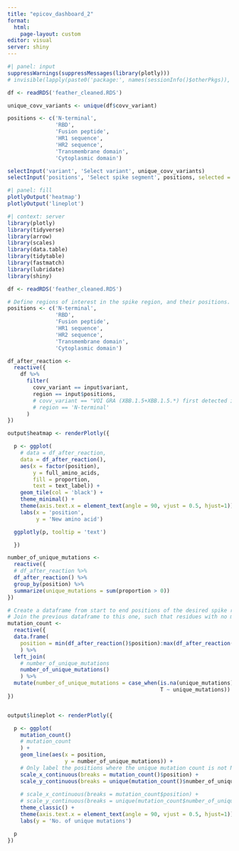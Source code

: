 ```yaml
---
title: "epicov_dashboard_2"
format: 
  html:
    page-layout: custom
editor: visual
server: shiny
---
```


```r
#| panel: input
suppressWarnings(suppressMessages(library(plotly)))
# invisible(lapply(paste0('package:', names(sessionInfo()$otherPkgs)), detach, character.only=TRUE, unload=TRUE))

df <- readRDS('feather_cleaned.RDS') 

unique_covv_variants <- unique(df$covv_variant)

positions <- c('N-terminal',
               'RBD',
               'Fusion peptide',
               'HR1 sequence',
               'HR2 sequence',
               'Transmembrane domain',
               'Cytoplasmic domain')

selectInput('variant', 'Select variant', unique_covv_variants)
selectInput('positions', 'Select spike segment', positions, selected = 'RBD')
```

```r
#| panel: fill
plotlyOutput('heatmap')
plotlyOutput('lineplot')
```

```r
#| context: server
library(plotly)
library(tidyverse)
library(arrow)
library(scales)
library(data.table)
library(tidytable)
library(fastmatch)
library(lubridate)
library(shiny)

df <- readRDS('feather_cleaned.RDS') 

# Define regions of interest in the spike region, and their positions.
positions <- c('N-terminal',
               'RBD',
               'Fusion peptide',
               'HR1 sequence',
               'HR2 sequence',
               'Transmembrane domain',
               'Cytoplasmic domain')

df_after_reaction <-
  reactive({
    df %>%
      filter(
        covv_variant == input$variant,
        region == input$positions,
        # covv_variant == "VOI GRA (XBB.1.5+XBB.1.5.*) first detected in Austria/India/Bangladesh",
        # region == 'N-terminal'
      )
})

output$heatmap <- renderPlotly({

  p <- ggplot(
    # data = df_after_reaction,
    data = df_after_reaction(),
    aes(x = factor(position),
        y = full_amino_acids,
        fill = proportion,
        text = text_label)) +
    geom_tile(col = 'black') +
    theme_minimal() +
    theme(axis.text.x = element_text(angle = 90, vjust = 0.5, hjust=1)) +
    labs(x = 'position',
         y = 'New amino acid')

  ggplotly(p, tooltip = 'text')

  })

number_of_unique_mutations <-
  reactive({
  # df_after_reaction %>%
  df_after_reaction() %>%
  group_by(position) %>%
  summarize(unique_mutations = sum(proportion > 0))
})

# Create a dataframe from start to end positions of the desired spike region, including regions with no mutations.
# Join the previous dataframe to this one, such that residues with no mutations have 0 unique mutations.
mutation_count <-
  reactive({
  data.frame(
    position = min(df_after_reaction()$position):max(df_after_reaction()$position)
    ) %>%
  left_join(
    # number_of_unique_mutations
    number_of_unique_mutations()
    ) %>%
  mutate(number_of_unique_mutations = case_when(is.na(unique_mutations) ~ 0,
                                                T ~ unique_mutations))
})


output$lineplot <- renderPlotly({

  p <- ggplot(
    mutation_count()
    # mutation_count
    ) +
    geom_line(aes(x = position,
                  y = number_of_unique_mutations)) +
    # Only label the positions where the unique mutation count is not NA.
    scale_x_continuous(breaks = mutation_count()$position) +
    scale_y_continuous(breaks = unique(mutation_count()$number_of_unique_mutations))  +
    
    # scale_x_continuous(breaks = mutation_count$position) +
    # scale_y_continuous(breaks = unique(mutation_count$number_of_unique_mutations))  +
    theme_classic() +
    theme(axis.text.x = element_text(angle = 90, vjust = 0.5, hjust=1)) +
    labs(y = 'No. of unique mutations')

  p
})

```

